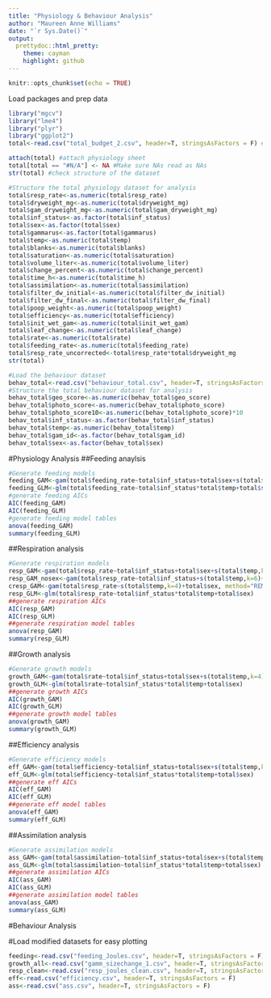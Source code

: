 ```yaml
---
title: "Physiology & Behaviour Analysis"
author: "Maureen Anne Williams"
date: "`r Sys.Date()`"
output:   
  prettydoc::html_pretty:
    theme: cayman
    highlight: github
---
```


```r
knitr::opts_chunk$set(echo = TRUE)
```

Load packages and prep data
```r
library("mgcv")
library("lme4")
library("plyr")
library("ggplot2")
total<-read.csv("total_budget_2.csv", header=T, stringsAsFactors = F) #load total phyusiology spreadsheet, top row headers, strings are not factors

attach(total) #attach physiology sheet
total[total == "#N/A"] <- NA #Make sure NAs read as NAs
str(total) #check structure of the dataset

#Structure the total physiology dataset for analysis
total$resp_rate<-as.numeric(total$resp_rate)
total$dryweight_mg<-as.numeric(total$dryweight_mg) 
total$gam_dryweight_mg<-as.numeric(total$gam_dryweight_mg) 
total$inf_status<-as.factor(total$inf_status)
total$sex<-as.factor(total$sex)
total$gammarus<-as.factor(total$gammarus)
total$temp<-as.numeric(total$temp)
total$blanks<-as.numeric(total$blanks)
total$saturation<-as.numeric(total$saturation)
total$volume_liter<-as.numeric(total$volume_liter)
total$change_percent<-as.numeric(total$change_percent)
total$time_h<-as.numeric(total$time_h)
total$assimilation<-as.numeric(total$assimilation)
total$filter_dw_initial<-as.numeric(total$filter_dw_initial)
total$filter_dw_final<-as.numeric(total$filter_dw_final)
total$poop_weight<-as.numeric(total$poop_weight)
total$efficiency<-as.numeric(total$efficiency)
total$init_wet_gam<-as.numeric(total$init_wet_gam)
total$leaf_change<-as.numeric(total$leaf_change)
total$rate<-as.numeric(total$rate)
total$feeding_rate<-as.numeric(total$feeding_rate)
total$resp_rate_uncorrected<-total$resp_rate*total$dryweight_mg
str(total)

#Load the behaviour dataset 
behav_total<-read.csv("behaviour_total.csv", header=T, stringsAsFactors = F)
#Structure the total behaviour dataset for analysis
behav_total$geo_score<-as.numeric(behav_total$geo_score)
behav_total$photo_score<-as.numeric(behav_total$photo_score)
behav_total$photo_score10<-as.numeric(behav_total$photo_score)*10
behav_total$inf_status<-as.factor(behav_total$inf_status)
behav_total$temp<-as.numeric(behav_total$temp)
behav_total$gam_id<-as.factor(behav_total$gam_id)
behav_total$sex<-as.factor(behav_total$sex)


```

#Physiology Analysis
##Feeding anaylsis 
```r
#Generate feeding models
feeding_GAM<-gam(total$feeding_rate~total$inf_status+total$sex+s(total$temp,k=4)+s(total$temp,k=4,by=total$inf_status))
feeding_GLM<-glm(total$feeding_rate~total$inf_status*total$temp+total$sex)
#generate feeding AICs
AIC(feeding_GAM)
AIC(feeding_GLM)
#generate feeding model tables 
anova(feeding_GAM)
summary(feeding_GLM)
```

##Respiration analysis
```r
#Generate respiration models
resp_GAM<-gam(total$resp_rate~total$inf_status+total$sex+s(total$temp,k=6)+s(total$temp,k=6,by=total$inf_status), method="REML")
resp_GAM_nosex<-gam(total$resp_rate~total$inf_status+s(total$temp,k=6)+s(total$temp,k=6,by=total$inf_status), method="REML")
cresp_GAM<-gam(total$resp_rate~s(total$temp,k=4)+total$sex, method="REML")
resp_GLM<-glm(total$resp_rate~total$inf_status*total$temp+total$sex)
##generate respiration AICs
AIC(resp_GAM)
AIC(resp_GLM)
##generate respiration model tables 
anova(resp_GAM)
summary(resp_GLM)
```

##Growth analysis
```r
#Generate growth models
growth_GAM<-gam(total$rate~total$inf_status+total$sex+s(total$temp,k=4)+s(total$temp,k=4,by=total$inf_status))
growth_GLM<-glm(total$rate~total$inf_status*total$temp+total$sex)
##generate growth AICs
AIC(growth_GAM)
AIC(growth_GLM)
##generate growth model tables 
anova(growth_GAM)
summary(growth_GLM)
```

##Efficiency analysis
```r
#Generate efficiency models
eff_GAM<-gam(total$efficiency~total$inf_status+total$sex+s(total$temp,k=4)+s(total$temp,k=4,by=total$inf_status))
eff_GLM<-glm(total$efficiency~total$inf_status*total$temp+total$sex)
##generate eff AICs
AIC(eff_GAM)
AIC(eff_GLM)
##generate eff model tables 
anova(eff_GAM)
summary(eff_GLM)
```

##Assimilation analysis
```r
#Generate assimilation models
ass_GAM<-gam(total$assimilation~total$inf_status+total$sex+s(total$temp,k=4)+s(total$temp,k=4,by=total$inf_status))
ass_GLM<-glm(total$assimilation~total$inf_status*total$temp+total$sex)
##generate assimilation AICs
AIC(ass_GAM)
AIC(ass_GLM)
##generate assimilation model tables 
anova(ass_GAM)
summary(ass_GLM)

```



#Behaviour Analysis


#Load modified datasets for easy plotting
```r
feeding<-read.csv("feeding_Joules.csv", header=T, stringsAsFactors = F)
growth_all<-read.csv("gamm_sizechange_1.csv", header=T, stringsAsFactors = F)
resp_clean<-read.csv("resp_joules_clean.csv", header=T, stringsAsFactors = F)
eff<-read.csv("efficiency.csv", header=T, stringsAsFactors = F)
ass<-read.csv("ass.csv", header=T, stringsAsFactors = F)


```




